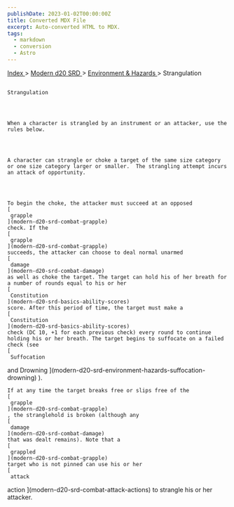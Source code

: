 ```yaml
---
publishDate: 2023-01-02T00:00:00Z
title: Converted MDX File
excerpt: Auto-converted HTML to MDX.
tags:
  - markdown
  - conversion
  - Astro
---
```







[
      Index
     ](-index)
     >
     [
      Modern d20 SRD
     ](modern-d20-srd-index)
     >
     [
      Environment & Hazards
     ](modern-d20-srd-environment-hazards-index)
     > Strangulation
    




## 
    Strangulation
   



    When a character is strangled by an instrument or an attacker, use the rules below.
   



    A character can strangle or choke a target of the same size category or one size category larger or smaller.  The strangling attempt incurs an attack of opportunity.
   



    To begin the choke, the attacker must succeed at an opposed
    [
     grapple
    ](modern-d20-srd-combat-grapple)
    check. If the
    [
     grapple
    ](modern-d20-srd-combat-grapple)
    succeeds, the attacker can choose to deal normal unarmed
    [
     damage
    ](modern-d20-srd-combat-damage)
    as well as choke the target. The target can hold his of her breath for a number of rounds equal to his or her
    [
     Constitution
    ](modern-d20-srd-basics-ability-scores)
    score. After this period of time, the target must make a
    [
     Constitution
    ](modern-d20-srd-basics-ability-scores)
    check (DC 10, +1 for each previous check) every round to continue holding his or her breath. The target begins to suffocate on a failed check (see
    [
     Suffocation
  and Drowning
    ](modern-d20-srd-environment-hazards-suffocation-drowning)
    ).
   



    If at any time the target breaks free or slips free of the
    [
     grapple
    ](modern-d20-srd-combat-grapple)
    , the stranglehold is broken (although any
    [
     damage
    ](modern-d20-srd-combat-damage)
    that was dealt remains). Note that a
    [
     grappled
    ](modern-d20-srd-combat-grapple)
    target who is not pinned can use his or her
    [
     attack
  action
    ](modern-d20-srd-combat-attack-actions)
    to strangle his or her attacker.
   





